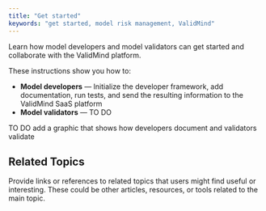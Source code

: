 ```yaml
---
title: "Get started"
keywords: "get started, model risk management, ValidMind"
---
```


<!-- 
Quickstart, essentially the demo
- Configuration 
- Dev framework demo
- Model validator try-out
--->

Learn how model developers and model validators can get started and collaborate with the ValidMind platform.

These instructions show you how to:

- **Model developers** — Initialize the developer framework, add documentation, run tests, and send the resulting information to the ValidMind SaaS platform
- **Model validators** — TO DO 

<!--- The client also provides the ability to
effectively challenge the model's performance according to its
objective, use case and specific project's requirements.
--->

TO DO add a graphic that shows how developers document and validators validate

<!--
## Brief Introduction

Provide a brief introduction to the concept that this article will cover:

- What is [Concept Name]? Explain the concept or topic that the article is about. Provide a clear and concise definition that accurately reflects the scope of the article.

- Why is [Concept Name] Important? Explain why the concept or topic is important and why users should be interested in learning more about it.

- How Does [Concept Name] Work? Provide a detailed explanation of how the concept or topic works. Use examples or diagrams to help illustrate key points.

- Key Terms. List important terms and concepts related to the main topic and provide clear definitions for each one.

## Examples

Provide one or more examples that illustrate how the concept or topic works in practice. These examples should be clear and concise and should help users understand how to apply the concept or topic in real-world situations.

-->

## Related Topics

Provide links or references to related topics that users might find useful or interesting. These could be other articles, resources, or tools related to the main topic.
